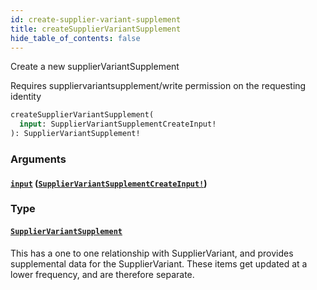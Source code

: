 ```yaml
---
id: create-supplier-variant-supplement
title: createSupplierVariantSupplement
hide_table_of_contents: false
---
```



Create a new supplierVariantSupplement

Requires suppliervariantsupplement/write permission on the requesting identity

```graphql
createSupplierVariantSupplement(
  input: SupplierVariantSupplementCreateInput!
): SupplierVariantSupplement!
```


### Arguments

#### [`input`](#) ([`SupplierVariantSupplementCreateInput!`](/supply/api/graphql-admin/reference/inputs/supplier-variant-supplement-create-input))




### Type

#### [`SupplierVariantSupplement`](/supply/api/graphql-admin/reference/objects/supplier-variant-supplement)

This has a one to one relationship with SupplierVariant, and provides supplemental data for the SupplierVariant.
These items get updated at a lower frequency, and are therefore separate.




